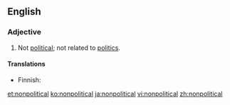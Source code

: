 ==English==

===Adjective===
{{en-adj}}

# Not [[political]]; not related to [[politics]].

====Translations====
{{trans-top|not political}}
* Finnish: {{t-|fi|epäpoliittinen}}
{{trans-mid}}
{{trans-bottom}}

[[et:nonpolitical]]
[[ko:nonpolitical]]
[[ja:nonpolitical]]
[[vi:nonpolitical]]
[[zh:nonpolitical]]